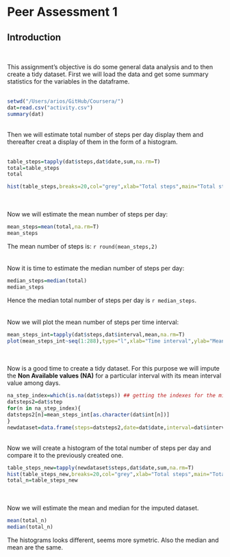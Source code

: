 
<h1>Peer Assessment 1<br/></h1>


<h2><tab>Introduction</h2> 
\

This assignment's objective is do some general data analysis
and to then create a tidy dataset. First we will load the data and get some summary statistics for the variables in the dataframe.
\
\
```R
setwd("/Users/arios/GitHub/Coursera/")
dat=read.csv("activity.csv")
summary(dat)
```
\
Then we will estimate total number of steps per day display them and thereafter creat a display of them in the form of a histogram.
\
\
```R
table_steps=tapply(dat$steps,dat$date,sum,na.rm=T)
total=table_steps
total
```
```R
hist(table_steps,breaks=20,col="grey",xlab="Total steps",main="Total steps per day")
```
\
\
Now we will estimate the mean number of steps per day:
\
```R
mean_steps=mean(total,na.rm=T)
mean_steps
```
The mean number of steps is: ```r round(mean_steps,2)```
\
\
\
Now it is time to estimate the median number of steps per day:

```R
median_steps=median(total)
median_steps
```
Hence the median total number of steps per day is ```r median_steps```.
\
\
\
Now we will plot the mean number of steps per time interval:
```R
mean_steps_int=tapply(dat$steps,dat$interval,mean,na.rm=T)
plot(mean_steps_int~seq(1:288),type="l",xlab="Time interval",ylab="Mean number of steps")
```
\
\
Now is a good time to create a tidy dataset. For this purpose we will impute the **Non Available values (NA)** for a particular interval with its mean interval value among days. 
\
```R
na_step_index=which(is.na(dat$steps)) ## getting the indexes for the missing values
datsteps2=dat$step
for(n in na_step_index){
datsteps2[n]=mean_steps_int[as.character(dat$int[n])]
}
newdataset=data.frame(steps=datsteps2,date=dat$date,interval=dat$interval)
```
\
Now we will create a histogram of the total number of steps
per day and compare it to the previously created one. 
\
```R
table_steps_new=tapply(newdataset$steps,dat$date,sum,na.rm=T)
hist(table_steps_new,breaks=20,col="grey",xlab="Total steps",main="Total steps per day")
total_n=table_steps_new
```
\
\
Now we will estimate the mean and median for the imputed dataset.
```R
mean(total_n)
median(total_n)
```

The histograms looks different, seems more symetric. Also the
median and mean are the same.  